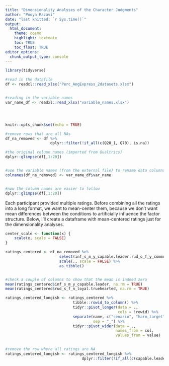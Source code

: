 ```yaml
---
title: "Dimensionality Analyses of the Character Judgments"
author: "Pooya Razavi"
date: "last knitted: `r Sys.time()`"
output: 
  html_document:
    theme: cosmo
    highlight: textmate
    toc: TRUE
    toc_float: TRUE
editor_options: 
  chunk_output_type: console
---
```


```r
library(tidyverse)

#read in the datafile
df <- readxl::read_xlsx("Perc_AngExpress_2datasets.xlsx")


#reading in the variable names
var_name_df <- readxl::read_xlsx("variable_names.xlsx")




knitr::opts_chunk$set(echo = TRUE)
```


```r
#remove rows that are all NAs
df_na_removed <- df %>% 
                    dplyr::filter(!if_all(c(Q20_1, Q70), is.na))

#the original column names (imported from Qualtrics) 
dplyr::glimpse(df[,1:20])


#use the variable names (from the external file) to rename data columns from Qualtrics labels to the character judgments
colnames(df_na_removed) <- var_name_df$var_name


#now the column names are easier to follow
dplyr::glimpse(df[,1:20])

```

Each participant provided multiple ratings. Before combining all the ratings into a long format, we want to mean-center them, because we don't want mean differences between the conditions to artificially influence the factor structure. Below, I'll create a dataframe with mean-centered ratings just for the dimensionality analyses.

```r

center_scale <- function(x) {
    scale(x, scale = FALSE)
}

ratings_centered <- df_na_removed %>% 
                        select(inf_s_m_y_capable.leader:rud_o_f_y_community.work) %>% 
                        scale(., scale = FALSE) %>% 
                        as_tibble()


#check a couple of columns to show that the mean is indeed zero 
mean(ratings_centered$inf_s_m_y_capable.leader, na.rm = TRUE)
mean(ratings_centered$rud_s_f_n_loyal.truehearted, na.rm = TRUE)
```




```r

ratings_centered_longish <- ratings_centered %>% 
                              tibble::rowid_to_column() %>% 
                              tidyr::pivot_longer(data = .,
                                                  cols = !rowid) %>% 
                              separate(name, c("senario", "harm_target", "prot_gender", "anger_express", "col"), 
                                       sep = "_") %>% 
                              tidyr::pivot_wider(data = .,
                                                 names_from = col,
                                                 values_from = value)
                              

#remove the row where all ratings are NA
ratings_centered_longish <- ratings_centered_longish %>% 
                                  dplyr::filter(!if_all(c(capable.leader, community.work), is.na))


```

